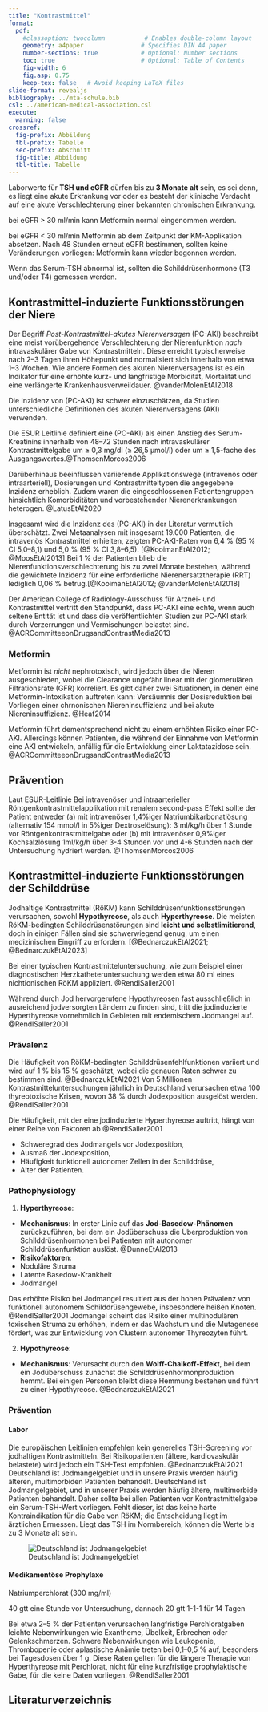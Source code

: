 ```yaml
---
title: "Kontrastmittel"
format: 
  pdf:
    #classoption: twocolumn           # Enables double-column layout
    geometry: a4paper                # Specifies DIN A4 paper
    number-sections: true            # Optional: Number sections
    toc: true                        # Optional: Table of Contents
    fig-width: 6
    fig.asp: 0.75
    keep-tex: false   # Avoid keeping LaTeX files
slide-format: revealjs
bibliography: ../mta-schule.bib
csl: ../american-medical-association.csl
execute:
  warning: false
crossref: 
  fig-prefix: Abbildung
  tbl-prefix: Tabelle
  sec-prefix: Abschnitt
  fig-title: Abbildung
  tbl-title: Tabelle
---
```






:::{.callout-tip}

Laborwerte für **TSH und eGFR** dürfen bis zu **3 Monate alt** sein, es sei denn, es liegt eine akute Erkrankung vor oder es besteht der klinische Verdacht auf eine akute Verschlechterung einer bekannten chronischen Erkrankung.

bei eGFR > 30 ml/min kann Metformin normal eingenommen werden.

bei eGFR < 30 ml/min Metformin ab dem Zeitpunkt der KM-Applikation absetzen. Nach 48 Stunden erneut eGFR bestimmen, sollten keine Veränderungen vorliegen: Metformin kann wieder begonnen werden. 

Wenn das Serum-TSH abnormal ist, sollten die Schilddrüsenhormone (T3 und/oder T4) gemessen werden.

:::



## Kontrastmittel-induzierte Funktionsstörungen der Niere

Der Begriff *Post-Kontrastmittel-akutes Nierenversagen* (PC-AKI) beschreibt eine meist vorübergehende Verschlechterung der Nierenfunktion *nach* intravaskulärer Gabe von Kontrastmitteln. Diese erreicht typischerweise nach 2–3 Tagen ihren Höhepunkt und normalisiert sich innerhalb von etwa 1–3 Wochen. Wie andere Formen des akuten Nierenversagens ist es ein Indikator für eine erhöhte kurz- und langfristige Morbidität, Mortalität und eine verlängerte Krankenhausverweildauer. @vanderMolenEtAl2018

Die Inzidenz von (PC-AKI) ist schwer einzuschätzen, da Studien unterschiedliche Definitionen des akuten Nierenversagens (AKI) verwenden. 

Die ESUR Leitlinie definiert eine (PC-AKI) als einen Anstieg des Serum-Kreatinins innerhalb von 48–72 Stunden nach intravaskulärer Kontrastmittelgabe um ≥ 0,3 mg/dl (≥ 26,5 μmol/l) oder um ≥ 1,5-fache des Ausgangswertes.@ThomsenMorcos2006

Darüberhinaus beeinflussen variierende Applikationswege (intravenös oder intraarteriell), Dosierungen und Kontrastmitteltypen die angegebene Inzidenz erheblich. Zudem waren die eingeschlossenen Patientengruppen hinsichtlich Komorbiditäten und vorbestehender Nierenerkrankungen heterogen. @LatusEtAl2020

Insgesamt wird die Inzidenz des (PC-AKI) in der Literatur vermutlich überschätzt. Zwei Metaanalysen mit insgesamt 19.000 Patienten, die intravenös Kontrastmittel erhielten, zeigten PC-AKI-Raten von 6,4 % (95 % CI 5,0–8,1) und 5,0 % (95 % CI 3,8–6,5). [@KooimanEtAl2012; @MoosEtAl2013] 
Bei 1 % der Patienten blieb die Nierenfunktionsverschlechterung bis zu zwei Monate bestehen, während die gewichtete Inzidenz für eine erforderliche Nierenersatztherapie (RRT) lediglich 0,06 % betrug.[@KooimanEtAl2012; @vanderMolenEtAl2018]

Der American College of Radiology-Ausschuss für Arznei- und Kontrastmittel vertritt den Standpunkt, dass PC-AKI eine echte, wenn auch seltene Entität ist und dass die veröffentlichten Studien zur PC-AKI stark durch Verzerrungen und Vermischungen belastet sind. @ACRCommitteeonDrugsandContrastMedia2013

### Metformin

Metformin ist *nicht* nephrotoxisch, wird jedoch über die Nieren ausgeschieden, wobei die Clearance ungefähr linear mit der glomerulären Filtrationsrate (GFR) korreliert. Es gibt daher zwei Situationen, in denen eine Metformin-Intoxikation auftreten kann: Versäumnis der Dosisreduktion bei Vorliegen einer chrnonischen Niereninsuffizienz und bei akute Niereninsuffizienz. @Heaf2014 

Metformin führt dementsprechend nicht zu einem erhöhten Risiko einer PC-AKI. Allerdings können Patienten, die während der Einnahme von Metformin eine AKI entwickeln, anfällig für die Entwicklung einer Laktatazidose sein. @ACRCommitteeonDrugsandContrastMedia2013


## Prävention 

Laut ESUR-Leitlinie Bei intravenöser und intraarterieller Röntgenkontrastmittelapplikation mit renalem second-pass Effekt sollte der Patient entweder (a) mit intravenöser 1,4%iger Natriumbikarbonatlösung (alternativ 154 mmol/l in 5%iger Dextroselösung): 3 ml/kg/h über 1 Stunde vor Röntgenkontrastmittelgabe oder (b) mit intravenöser 0,9%iger Kochsalzlösung 1ml/kg/h über 3-4 Stunden vor und 4-6 Stunden nach der Untersuchung hydriert werden. @ThomsenMorcos2006



## Kontrastmittel-induzierte Funktionsstörungen der Schilddrüse

Jodhaltige Kontrastmittel (RöKM) kann Schilddrüsenfunktionsstörungen verursachen, sowohl **Hypothyreose**, als auch **Hyperthyreose**. Die meisten RöKM-bedingten Schilddrüsenstörungen sind **leicht und selbstlimitierend**, doch in einigen Fällen sind sie schwerwiegend genug, um einen medizinischen Eingriff zu erfordern.  [@BednarczukEtAl2021; @BednarczukEtAl2023]

Bei einer typischen Kontrastmitteluntersuchung, wie zum Beispiel einer diagnostischen Herzkatheteruntersuchung werden etwa 80 ml eines nichtionischen RöKM appliziert. @RendlSaller2001 

Während durch Jod hervorgerufene Hypothyreosen fast ausschließlich in ausreichend jodversorgten Ländern zu finden sind, tritt die jodinduzierte Hyperthyreose vornehmlich in Gebieten mit endemischem Jodmangel auf. @RendlSaller2001


### Prävalenz

Die Häufigkeit von RöKM-bedingten Schilddrüsenfehlfunktionen variiert und wird auf 1 % bis 15 % geschätzt, wobei die genauen Raten schwer zu bestimmen sind. @BednarczukEtAl2021 
Von 5 Millionen Kontrastmitteluntersuchungen jährlich in Deutschland verursachen etwa 100 thyreotoxische Krisen, wovon 38 % durch Jodexposition ausgelöst werden.  @RendlSaller2001

Die Häufigkeit, mit der eine jodinduzierte Hyperthyreose auftritt, hängt von einer Reihe von Faktoren ab @RendlSaller2001

- Schweregrad des Jodmangels vor Jodexposition,
- Ausmaß der Jodexposition,
- Häufigkeit funktionell autonomer Zellen in der Schilddrüse,
- Alter der Patienten.

### Pathophysiology

1. **Hyperthyreose**:

- **Mechanismus**: In erster Linie auf das **Jod-Basedow-Phänomen** zurückzuführen, bei dem ein Jodüberschuss die Überproduktion von Schilddrüsenhormonen bei Patienten mit autonomer Schilddrüsenfunktion auslöst. @DunneEtAl2013
- **Risikofaktoren**:
- Noduläre Struma
- Latente Basedow-Krankheit
- Jodmangel 

Das erhöhte Risiko bei Jodmangel resultiert aus der hohen Prävalenz von funktionell autonomem Schilddrüsengewebe, insbesondere heißen Knoten. @RendlSaller2001 
Jodmangel scheint das Risiko einer multinodulären toxischen Struma zu erhöhen, indem er das Wachstum und die Mutagenese fördert, was zur Entwicklung von Clustern autonomer Thyreozyten führt.

2. **Hypothyreose**:

- **Mechanismus**: Verursacht durch den **Wolff-Chaikoff-Effekt**, bei dem ein Jodüberschuss zunächst die Schilddrüsenhormonproduktion hemmt. 
Bei einigen Personen bleibt diese Hemmung bestehen und führt zu einer Hypothyreose. @BednarczukEtAl2021

### Prävention 

#### Labor 

Die europäischen Leitlinien empfehlen kein generelles TSH-Screening vor jodhaltigen Kontrastmitteln. 
Bei Risikopatienten (ältere, kardiovaskulär belastete) wird jedoch ein TSH-Test empfohlen. @BednarczukEtAl2021 Deutschland ist Jodmangelgebiet und in unsere Praxis werden häufig älteren, multimorbiden Patienten behandelt. Deutschland ist Jodmangelgebiet, und in unserer Praxis werden häufig ältere, multimorbide Patienten behandelt. Daher sollte bei allen Patienten vor Kontrastmittelgabe ein Serum-TSH-Wert vorliegen. Fehlt dieser, ist das keine harte Kontraindikation für die Gabe von RöKM; die Entscheidung liegt im ärztlichen Ermessen. Liegt das TSH im Normbereich, können die Werte bis zu 3 Monate alt sein. 

![Deutschland ist Jodmangelgebiet](../Bilder/JodMangelDeutschland.jpg){#fig-Jodmangel}


#### Medikamentöse Prophylaxe 

:::{.callout-tip}

Natriumperchlorat  (300 mg/ml) 

 40 gtt eine Stunde vor Untersuchung, dannach 
 20 gtt 1-1-1 für 14 Tagen 

:::

Bei etwa 2–5 % der Patienten verursachen langfristige Perchloratgaben leichte Nebenwirkungen wie Exantheme, Übelkeit, Erbrechen oder Gelenkschmerzen. Schwere Nebenwirkungen wie Leukopenie, Thrombopenie oder aplastische Anämie treten bei 0,1–0,5 % auf, besonders bei Tagesdosen über 1 g. Diese Raten gelten für die längere Therapie von Hyperthyreose mit Perchlorat, nicht für eine kurzfristige prophylaktische Gabe, für die keine Daten vorliegen. @RendlSaller2001


## Literaturverzeichnis
